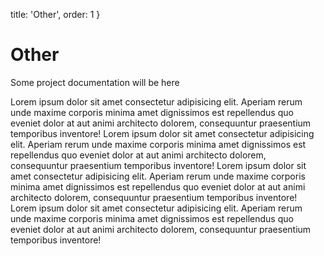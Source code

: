   title: 'Other',
  order: 1
}

# Other

Some project documentation will be here

Lorem ipsum dolor sit amet consectetur adipisicing elit. Aperiam rerum unde maxime corporis minima amet dignissimos est repellendus quo eveniet dolor at aut animi architecto dolorem, consequuntur praesentium temporibus inventore!
Lorem ipsum dolor sit amet consectetur adipisicing elit. Aperiam rerum unde maxime corporis minima amet dignissimos est repellendus quo eveniet dolor at aut animi architecto dolorem, consequuntur praesentium temporibus inventore!
Lorem ipsum dolor sit amet consectetur adipisicing elit. Aperiam rerum unde maxime corporis minima amet dignissimos est repellendus quo eveniet dolor at aut animi architecto dolorem, consequuntur praesentium temporibus inventore!
Lorem ipsum dolor sit amet consectetur adipisicing elit. Aperiam rerum unde maxime corporis minima amet dignissimos est repellendus quo eveniet dolor at aut animi architecto dolorem, consequuntur praesentium temporibus inventore!
